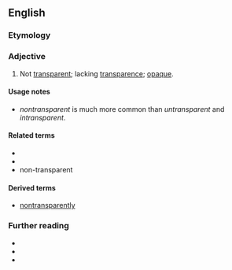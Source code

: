 ==English==

===Etymology===
{{prefix|en|non|transparent}}

===Adjective===
{{en-adj|-}}

# Not [[transparent]]; lacking [[transparence]]; [[opaque]].
#: {{syn|en|untransparent|intransparent}}

====Usage notes====
* ''nontransparent'' is much more common than ''untransparent'' and ''intransparent''.

====Related terms====
* {{l|en|nontransparency}}
* {{l|en|nontransparently}}
* non-transparent

====Derived terms====
* [[nontransparently]]

===Further reading===
* {{R:OneLook}}
* {{R:MWO}}
* {{R:GNV|untransparent, nontransparent, intransparent, (opaque*0.02)}}